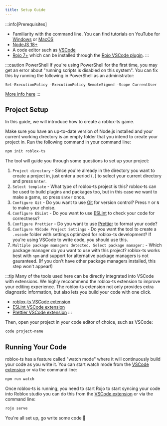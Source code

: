 ```yaml
---
title: Setup Guide
---
```


:::info[Prerequisites]
- Familiarity with the command line. You can find tutorials on YouTube for [Windows](https://www.youtube.com/watch?v=FiTZgpRpWv0) or [MacOS](https://www.youtube.com/watch?v=aKRYQsKR46I)
- [NodeJS 18+](https://nodejs.org/)
- A code editor such as [VSCode](https://code.visualstudio.com/)
- [Rojo 7+](https://rojo.space/) which can be installed through the [Rojo VSCode plugin](https://marketplace.visualstudio.com/items?itemName=evaera.vscode-rojo).
:::

:::caution PowerShell
If you're using PowerShell for the first time, you may get an error about "running scripts is disabled on this system". You can fix this by running the following in PowerShell as an administrator:

`Set-ExecutionPolicy -ExecutionPolicy RemoteSigned -Scope CurrentUser`

[More info here](./articles/powershell.mdx)
:::

## Project Setup

In this guide, we will introduce how to create a roblox-ts game.

Make sure you have an up-to-date version of Node.js installed and your current working directory is an empty folder that you intend to create your project in. Run the following command in your command line:

```bash title="Terminal"
npm init roblox-ts
```

The tool will guide you through some questions to set up your project:
1. `Project directory` - Since you're already in the directory you want to create a project in, just enter a period (`.`) to select your current directory and press `Enter`.
2. `Select template` -  What type of roblox-ts project is this? roblox-ts can be used to build plugins and packages too, but in this case we want to make a game, so press `Enter` once.
3. `Configure Git` - Do you want to use [Git](https://git-scm.com/) for version control? Press `Y` or `N` to make your choise.
4. `Configure ESLint` - Do you want to use [ESLint](https://eslint.org/) to check your code for correctness?
5. `Configure Prettier` - Do you want to use [Prettier](https://prettier.io/) to format your code?
6. `Configure VSCode Project Settings` - Do you want the tool to create a `.vscode` folder with settings optimized for roblox-ts development? If you're using VSCode to write code, you should use this.
7. `Multiple package managers detected. Select package manager:` - Which package manager do you want to use with this project? roblox-ts works best with `npm` and support for alternative package managers is not gauranteed. (If you don't have other package managers installed, this step won't appear!)

:::tip
Many of the tools used here can be directly integrated into VSCode with extensions. We highly reccommend the roblox-ts extension to improve your editing experience. The roblox-ts extension not only provides extra diagnostic information, but also lets you build your code with one click.
- [roblox-ts VSCode extension](https://marketplace.visualstudio.com/items?itemName=Roblox-TS.vscode-roblox-ts)
- [ESLint VSCode extension](https://marketplace.visualstudio.com/items?itemName=dbaeumer.vscode-eslint)
- [Prettier VSCode extension](https://marketplace.visualstudio.com/items?itemName=esbenp.prettier-vscode)
:::

Then, open your project in your code editor of choice, such as VSCode:

```bash title="Terminal"
code project-name
```

## Running Your Code

roblox-ts has a feature called "watch mode" where it will continuously build your code as you write it. You can start watch mode from the [VSCode extension](https://marketplace.visualstudio.com/items?itemName=Roblox-TS.vscode-roblox-ts) or via the command line:

```bash title="Terminal"
npm run watch
```

Once roblox-ts is running, you need to start Rojo to start syncing your code into Roblox studio you can do this from the [VSCode extension](https://marketplace.visualstudio.com/items?itemName=evaera.vscode-rojo) or via the command line:

```bash title="Terminal"
rojo serve
```

You're all set up, go write some code :tada:
